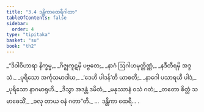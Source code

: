 ```yaml
---
title: "3.4 ဒန္တိကာထေရီဂါထာ"
tableOfContents: false
sidebar:
  order: 4
type: "tipitaka"
basket: "su"
book: "th2"
---
```



<DynamicBreadcrumb />

<Division number="48" book="th2" e="ch" v="19" p="385">

<Paragraph number="82" type="verses" book="th2">
_“ဒိဝါဝိဟာရာ နိက္ခမ္မ,_  
_ဂိဇ္ဈကူဋမှိ ပဗ္ဗတေ;_  
_နာဂံ ဩဂါဟမုတ္တိဏ္ဏံ,_  
_နဒီတီရမှိ အဒ္ဒသံ._  

</Paragraph>

</Division>
<Division number="49" book="th2" e="ch" v="19" p="385">

<Paragraph number="83" type="verses" book="th2">
_ပုရိသော အင်္ကုသမာဒါယ,_  
_‘ဒေဟိ ပါဒန်’တိ ယာစတိ;_  
_နာဂေါ ပသာရယီ ပါဒံ,_  
_ပုရိသော နာဂမာရုဟိ._  

</Paragraph>

</Division>
<Division number="50" book="th2" e="ch" v="19" p="385">

<Paragraph number="84" type="verses" book="th2">
_ဒိသွာ အဒန္တံ ဒမိတံ,_  
_မနုဿာနံ ဝသံ ဂတံ;_  
_တတော စိတ္တံ သမာဓေသိံ,_  
_ခလု တာယ ဝနံ ဂတာ”တိ._  


</Paragraph>
</Division>

<Paragraph number="85" type="center" book="th2">
…  ဒန္တိကာ ထေရီ… .
</Paragraph>